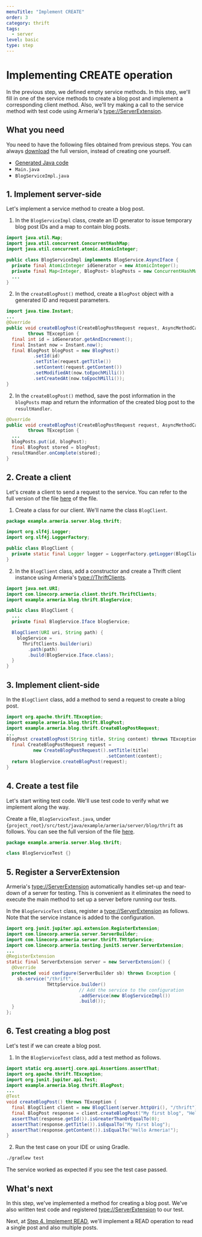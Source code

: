 ```yaml
---
menuTitle: "Implement CREATE"
order: 3
category: thrift
tags:
  - server
level: basic
type: step
---
```


# Implementing CREATE operation

In the previous step, we defined empty service methods.
In this step, we'll fill in one of the service methods to create a blog post and implement a corresponding client method.
Also, we'll try making a call to the service method with test code using Armeria's <type://ServerExtension>.

<TutorialSteps current={3} />

## What you need

You need to have the following files obtained from previous steps.
You can always [download](https://github.com/line/armeria-examples/tree/main/tutorials/thrift) the full version, instead of creating one yourself.

- [Generated Java code](/tutorials/thrift/blog/define-service#3-compile-the-thrift-file)
- `Main.java`
- `BlogServiceImpl.java`

## 1. Implement server-side

Let's implement a service method to create a blog post.

1. In the `BlogServiceImpl` class, create an ID generator to issue temporary blog post IDs and a map to contain blog posts.
  ```java filename=BlogServiceImpl.java
  import java.util.Map;
  import java.util.concurrent.ConcurrentHashMap;
  import java.util.concurrent.atomic.AtomicInteger;

  public class BlogServiceImpl implements BlogService.AsyncIface {
    private final AtomicInteger idGenerator = new AtomicInteger();
    private final Map<Integer, BlogPost> blogPosts = new ConcurrentHashMap<>();
    ...
  }
  ```
2. In the `createBlogPost()` method, create a `BlogPost` object with a generated ID and request parameters.
  ```java filename=BlogServiceImpl.java
  import java.time.Instant;
  ...
  @Override
  public void createBlogPost(CreateBlogPostRequest request, AsyncMethodCallback<BlogPost> resultHandler)
          throws TException {
    final int id = idGenerator.getAndIncrement();
    final Instant now = Instant.now();
    final BlogPost blogPost = new BlogPost()
            .setId(id)
            .setTitle(request.getTitle())
            .setContent(request.getContent())
            .setModifiedAt(now.toEpochMilli())
            .setCreatedAt(now.toEpochMilli());
  }
  ```
2. In the `createBlogPost()` method, save the post information in the `blogPosts` map and return the information of the created blog post to the `resultHandler`.
  ```java filename=BlogServiceImpl.java
  @Override
  public void createBlogPost(CreateBlogPostRequest request, AsyncMethodCallback<BlogPost> resultHandler)
          throws TException {
    ...
    blogPosts.put(id, blogPost);
    final BlogPost stored = blogPost;
    resultHandler.onComplete(stored);
  }
  ```

## 2. Create a client

Let's create a client to send a request to the service.
You can refer to the full version of the file [here](https://github.com/line/armeria-examples/blob/main/tutorials/thrift/src/main/java/example/armeria/server/blog/thrift/BlogClient.java) of the file.

1. Create a class for our client. We'll name the class `BlogClient`.
  ```java filename=BlogClient.java
  package example.armeria.server.blog.thrift;

  import org.slf4j.Logger;
  import org.slf4j.LoggerFactory;

  public class BlogClient {
    private static final Logger logger = LoggerFactory.getLogger(BlogClient.class);
  }
  ```
2. In the `BlogClient` class, add a constructor and create a Thrift client instance using Armeria's <type://ThriftClients>.
  ```java filename=BlogClient.java
  import java.net.URI;
  import com.linecorp.armeria.client.thrift.ThriftClients;
  import example.armeria.blog.thrift.BlogService;

  public class BlogClient {
    ...
    private final BlogService.Iface blogService;

    BlogClient(URI uri, String path) {
      blogService =
        ThriftClients.builder(uri)
          .path(path)
          .build(BlogService.Iface.class);
    }
  }
  ```

## 3. Implement client-side

In the `BlogClient` class, add a method to send a request to create a blog post.

```java filename=BlogClient.java
import org.apache.thrift.TException;
import example.armeria.blog.thrift.BlogPost;
import example.armeria.blog.thrift.CreateBlogPostRequest;
...
BlogPost createBlogPost(String title, String content) throws TException {
  final CreateBlogPostRequest request =
          new CreateBlogPostRequest().setTitle(title)
                                     .setContent(content);
  return blogService.createBlogPost(request);
}
```

## 4. Create a test file

Let's start writing test code.
We'll use test code to verify what we implement along the way.

Create a file, `BlogServiceTest.java`, under `{project_root}/src/test/java/example/armeria/server/blog/thrift` as follows.
You can see the full version of the file [here](https://github.com/line/armeria-examples/blob/main/tutorials/thrift/src/test/java/example/armeria/server/blog/thrift/BlogServiceTest.java).
```java filename=BlogServiceTest.java
package example.armeria.server.blog.thrift;

class BlogServiceTest {}
```

## 5. Register a ServerExtension

Armeria's <type://ServerExtension> automatically handles set-up and tear-down of a server for testing.
This is convenient as it eliminates the need to execute the main method to set up a server before running our tests.

In the `BlogServiceTest` class, register a <type://ServerExtension> as follows.
Note that the service instance is added to the configuration.

```java filename=BlogServiceTest.java
import org.junit.jupiter.api.extension.RegisterExtension;
import com.linecorp.armeria.server.ServerBuilder;
import com.linecorp.armeria.server.thrift.THttpService;
import com.linecorp.armeria.testing.junit5.server.ServerExtension;
...
@RegisterExtension
static final ServerExtension server = new ServerExtension() {
  @Override
  protected void configure(ServerBuilder sb) throws Exception {
    sb.service("/thrift",
               THttpService.builder()
                           // Add the service to the configuration
                           .addService(new BlogServiceImpl())
                           .build());
  }
};
```

## 6. Test creating a blog post

Let's test if we can create a blog post.

1. In the `BlogServiceTest` class, add a test method as follows.
  ```java filename=BlogServiceTest.java
  import static org.assertj.core.api.Assertions.assertThat;
  import org.apache.thrift.TException;
  import org.junit.jupiter.api.Test;
  import example.armeria.blog.thrift.BlogPost;
  ...
  @Test
  void createBlogPost() throws TException {
    final BlogClient client = new BlogClient(server.httpUri(), "/thrift");
    final BlogPost response = client.createBlogPost("My first blog", "Hello Armeria!");
    assertThat(response.getId()).isGreaterThanOrEqualTo(0);
    assertThat(response.getTitle()).isEqualTo("My first blog");
    assertThat(response.getContent()).isEqualTo("Hello Armeria!");
  }
  ```
2. Run the test case on your IDE or using Gradle.
  ```bash
  ./gradlew test
  ```

  The service worked as expected if you see the test case passed.

## What's next

In this step, we've implemented a method for creating a blog post.
We've also written test code and registered <type://ServerExtension> to our test.

Next, at [Step 4. Implement READ](/tutorials/thrift/blog/implement-read), we'll implement a READ operation to read a single post and also multiple posts.

<TutorialSteps current={3} />

